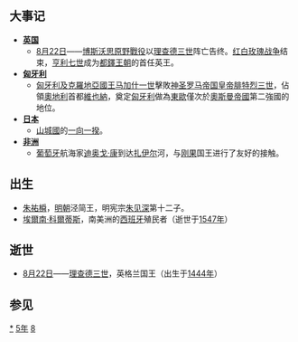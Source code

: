 {{yearTOC|1485|明'''[[成化|成化]]二十一年'''；越南'''[[洪德|洪德]]十六年'''；日本'''[[文明_(後土御門天皇)|文明]]十七年'''}}
== 大事记 ==
*'''[[英国|英国]]'''
**[[8月22日|8月22日]]——[[博斯沃思原野戰役|博斯沃思原野戰役]]以[[理查三世_(英格兰)|理查德三世]]阵亡告终。[[玫瑰战争|红白玫瑰战争]]结束，[[亨利七世_(英格兰)|亨利七世]]成为[[都鐸王朝|都鐸王朝]]的首任英王。
*'''[[匈牙利|匈牙利]]'''
**[[匈牙利君主列表|匈牙利及克羅地亞國王]][[马加什一世|马加什一世]]擊敗[[神圣罗马帝国皇帝|神圣罗马帝国皇帝]][[腓特烈三世_(神圣罗马帝国)|腓特烈三世]]，佔領[[奧地利|奧地利]]首都[[維也納|維也納]]，奠定[[匈牙利|匈牙利]]做為[[東歐|東歐]]僅次於[[奧斯曼帝國|奧斯曼帝國]]第二強國的地位。
*'''[[日本|日本]]'''
**[[山城國|山城國]]的[[一向一揆|一向一揆]]。
*'''[[非洲|非洲]]'''
**[[葡萄牙|葡萄牙]]航海家[[迪奥戈·康|迪奥戈·康]]到达[[扎伊尔|扎伊尔]]河，与[[刚果王国|刚果]]国王进行了友好的接触。

== 出生 ==
*[[朱祐橓|朱祐橓]]，[[明朝|明朝]]泾简王，明宪宗[[明宪宗|朱见深]]第十二子。
*[[埃爾南·科爾蒂斯|埃爾南·科爾蒂斯]]，南美洲的[[西班牙|西班牙]]殖民者（逝世于[[1547年|1547年]]）

== 逝世 ==
*[[8月22日|8月22日]]——[[理查三世_(英格兰)|理查德三世]]，英格兰国王（出生于[[1444年|1444年]]）
==参见==
{{Wikisource year mention}}[[Category:1485年|*]]
[[Category:1480年代|5年]]
[[Category:15世纪各年|8]]